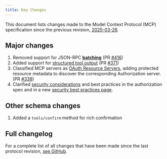 ```yaml
---
title: Key Changes
---
```


This document lists changes made to the Model Context Protocol (MCP) specification since
the previous revision, [2025-03-26](/specification/2025-03-26).

## Major changes

1. Removed support for JSON-RPC **[batching](https://www.jsonrpc.org/specification#batch)**
   (PR [#416](https://github.com/modelcontextprotocol/specification/pull/416))
2. Added support for [structured tool output](https://modelcontextprotocol.io/specification/draft/server/tools#structured-content)
   (PR [#371](https://github.com/modelcontextprotocol/modelcontextprotocol/pull/371))
3. Classified MCP servers as [OAuth Resource Servers](https://modelcontextprotocol.io/specification/draft/basic/authorization#2-3-authorization-server-discovery), adding protected resource metadata to discover the corresponding Authorization server. (PR [#338](https://github.com/modelcontextprotocol/modelcontextprotocol/pull/338))
4. Clarified [security considerations](https://modelcontextprotocol.io/specification/draft/basic/authorization#3-security-considerations) and best practices in the authorization spec and in a new [security best practices page](https://modelcontextprotocol.io/specification/draft/basic/security_best_practices).

## Other schema changes

1. Added a `tools/confirm` method for rich confirmation

## Full changelog

For a complete list of all changes that have been made since the last protocol revision,
[see GitHub](https://github.com/modelcontextprotocol/specification/compare/2025-03-26...draft).
